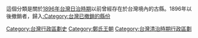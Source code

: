 這個分類是關於[[1896年|1896年]][[台灣日治時期|台灣日治時期]]以前曾經存在於台灣境內的古縣。1896年以後撤銷者，歸入[[:Category:台灣已撤銷的縣份|:Category:台灣已撤銷的縣份]]

[[Category:台灣行政區劃史|Category:台灣行政區劃史]]
[[Category:鄭氏王朝|Category:鄭氏王朝]]
[[Category:台灣清治時期行政區劃|Category:台灣清治時期行政區劃]]
